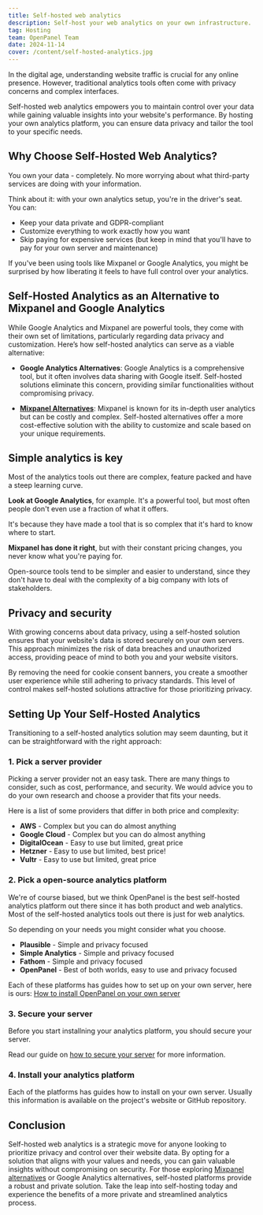 ```yaml
---
title: Self-hosted web analytics
description: Self-host your web analytics on your own infrastructure.
tag: Hosting
team: OpenPanel Team
date: 2024-11-14
cover: /content/self-hosted-analytics.jpg
---
```


In the digital age, understanding website traffic is crucial for any online presence. However, traditional analytics tools often come with privacy concerns and complex interfaces.

Self-hosted web analytics empowers you to maintain control over your data while gaining valuable insights into your website's performance. By hosting your own analytics platform, you can ensure data privacy and tailor the tool to your specific needs.

## Why Choose Self-Hosted Web Analytics?

You own your data - completely. No more worrying about what third-party services are doing with your information.

Think about it: with your own analytics setup, you're in the driver's seat. You can:
- Keep your data private and GDPR-compliant
- Customize everything to work exactly how you want
- Skip paying for expensive services (but keep in mind that you'll have to pay for your own server and maintenance)

If you've been using tools like Mixpanel or Google Analytics, you might be surprised by how liberating it feels to have full control over your analytics.

## Self-Hosted Analytics as an Alternative to Mixpanel and Google Analytics

While Google Analytics and Mixpanel are powerful tools, they come with their own set of limitations, particularly regarding data privacy and customization. Here’s how self-hosted analytics can serve as a viable alternative:

- **Google Analytics Alternatives**: Google Analytics is a comprehensive tool, but it often involves data sharing with Google itself. Self-hosted solutions eliminate this concern, providing similar functionalities without compromising privacy.

- [**Mixpanel Alternatives**](/articles/alternatives-to-mixpanel): Mixpanel is known for its in-depth user analytics but can be costly and complex. Self-hosted alternatives offer a more cost-effective solution with the ability to customize and scale based on your unique requirements.

## Simple analytics is key

Most of the analytics tools out there are complex, feature packed and have a steep learning curve.

**Look at Google Analytics**, for example. It's a powerful tool, but most often people don't even use a fraction of what it offers.

It's because they have made a tool that is so complex that it's hard to know where to start.

**Mixpanel has done it right**, but with their constant pricing changes, you never know what you're paying for.

Open-source tools tend to be simpler and easier to understand, since they don't have to deal with the complexity of a big company with lots of stakeholders.

## Privacy and security

With growing concerns about data privacy, using a self-hosted solution ensures that your website's data is stored securely on your own servers. This approach minimizes the risk of data breaches and unauthorized access, providing peace of mind to both you and your website visitors. 

By removing the need for cookie consent banners, you create a smoother user experience while still adhering to privacy standards. This level of control makes self-hosted solutions attractive for those prioritizing privacy.

## Setting Up Your Self-Hosted Analytics

Transitioning to a self-hosted analytics solution may seem daunting, but it can be straightforward with the right approach:

### 1. Pick a server provider

Picking a server provider not an easy task. There are many things to consider, such as cost, performance, and security. We would advice you to do your own research and choose a provider that fits your needs.

Here is a list of some providers that differ in both price and complexity:

- **AWS** - Complex but you can do almost anything
- **Google Cloud** - Complex but you can do almost anything
- **DigitalOcean** - Easy to use but limited, great price
- **Hetzner** - Easy to use but limited, best price!
- **Vultr** - Easy to use but limited, great price

### 2. Pick a open-source analytics platform

We're of course biased, but we think OpenPanel is the best self-hosted analytics platform out there since it has both product and web analytics. Most of the self-hosted analytics tools out there is just for web analytics.

So depending on your needs you might consider what you choose.

- **Plausible** - Simple and privacy focused
- **Simple Analytics** - Simple and privacy focused
- **Fathom** - Simple and privacy focused
- **OpenPanel** - Best of both worlds, easy to use and privacy focused

Each of these platforms has guides how to set up on your own server, here is ours: [How to install OpenPanel on your own server](/docs/self-hosting/self-hosting)

### 3. Secure your server

Before you start installning your analytics platform, you should secure your server.

Read our guide on [how to secure your server](/articles/how-to-secure-ubuntu-server) for more information.

### 4. Install your analytics platform

Each of the platforms has guides how to install on your own server. Usually this information is available on the project's website or GitHub repository.

## Conclusion

Self-hosted web analytics is a strategic move for anyone looking to prioritize privacy and control over their website data. By opting for a solution that aligns with your values and needs, you can gain valuable insights without compromising on security. For those exploring [Mixpanel alternatives](/articles/alternatives-to-mixpanel) or Google Analytics alternatives, self-hosted platforms provide a robust and private solution. Take the leap into self-hosting today and experience the benefits of a more private and streamlined analytics process.